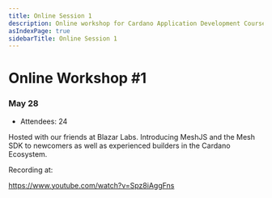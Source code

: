 ```yaml
---
title: Online Session 1
description: Online workshop for Cardano Application Development Course.
asIndexPage: true
sidebarTitle: Online Session 1
---
```



# Online Workshop #1

### May 28
- Attendees: 24

Hosted with our friends at Blazar Labs. Introducing MeshJS and the Mesh SDK to newcomers as well as experienced builders in the Cardano Ecosystem.

Recording at:

https://www.youtube.com/watch?v=Spz8iAggFns

